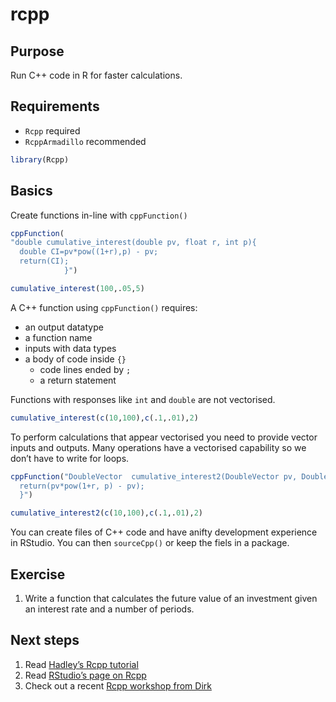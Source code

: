 # rcpp

## Purpose
Run C++ code in R for faster calculations.

## Requirements
- `Rcpp` required
- `RcppArmadillo` recommended

```r
library(Rcpp)
```

## Basics

Create functions in-line with `cppFunction()`
```r
cppFunction(
"double cumulative_interest(double pv, float r, int p){
  double CI=pv*pow((1+r),p) - pv;
  return(CI);
            }")

cumulative_interest(100,.05,5)
```

A C++ function using `cppFunction()` requires:

- an output datatype
- a function name
- inputs with data types
- a body of code inside `{}`
    + code lines ended by `;`
    + a return statement

Functions with responses like `int` and `double` are not vectorised.

```r
cumulative_interest(c(10,100),c(.1,.01),2)
```

To perform calculations that appear vectorised you need to provide vector inputs and outputs. Many operations have a vectorised capability so we don't have to write for loops.

```r
cppFunction("DoubleVector  cumulative_interest2(DoubleVector pv, DoubleVector r, int p){
  return(pv*pow(1+r, p) - pv);
  }")

cumulative_interest2(c(10,100),c(.1,.01),2)
```

You can create files of C++ code and have anifty development experience in RStudio. You can then `sourceCpp()` or keep the fiels in a package.

## Exercise
1. Write a function that calculates the future value of an investment given an interest rate and a number of periods.

## Next steps
1. Read [Hadley's Rcpp tutorial](http://adv-r.had.co.nz/Rcpp.html)
2. Read [RStudio's page on Rcpp](https://support.rstudio.com/hc/en-us/articles/200486088-Using-Rcpp-with-RStudio)
3. Check out a recent [Rcpp workshop from Dirk](http://past.rinfinance.com/agenda/2017/workshop/DirkEddelbuettel.pdf)

